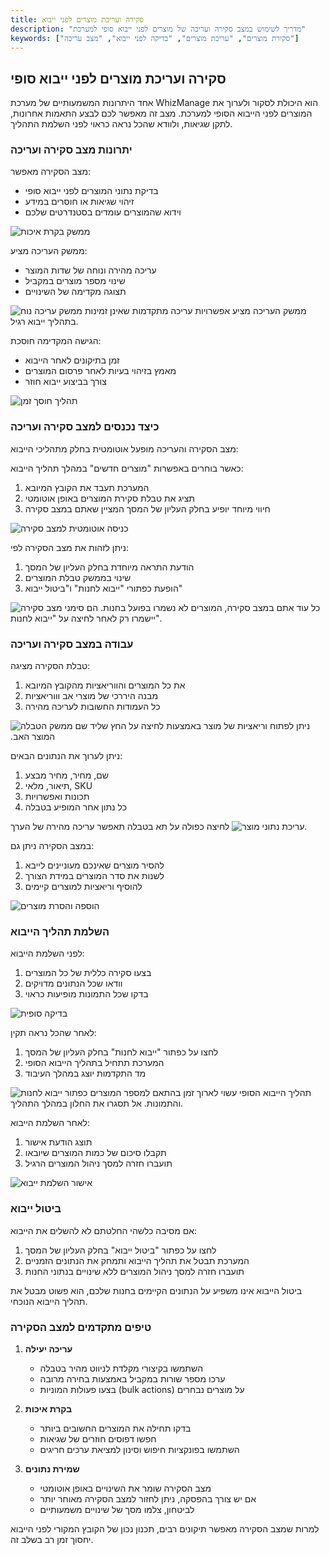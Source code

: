 ```yaml
---
title: סקירה ועריכת מוצרים לפני ייבוא
description: "מדריך לשימוש במצב סקירה ועריכה של מוצרים לפני ייבוא סופי למערכת"
keywords: ["סקירת מוצרים", "עריכת מוצרים", "בדיקה לפני ייבוא", "מצב עריכה"]
---
```


## סקירה ועריכת מוצרים לפני ייבוא סופי

אחד היתרונות המשמעותיים של מערכת WhizManage הוא היכולת לסקור ולערוך את המוצרים לפני הייבוא הסופי למערכת. מצב זה מאפשר לכם לבצע התאמות אחרונות, לתקן שגיאות, ולוודא שהכל נראה כראוי לפני השלמת התהליך.

### יתרונות מצב סקירה ועריכה

<Step>
<StepItem title="בקרת איכות">

מצב הסקירה מאפשר:
- בדיקת נתוני המוצרים לפני ייבוא סופי
- זיהוי שגיאות או חוסרים במידע
- וידוא שהמוצרים עומדים בסטנדרטים שלכם

<img src="https://placehold.co/800x300?text=Quality+control+interface" alt="ממשק בקרת איכות" />
</StepItem>

<StepItem title="עריכה נוחה">

ממשק העריכה מציע:
- עריכה מהירה ונוחה של שדות המוצר
- שינוי מספר מוצרים במקביל
- תצוגה מקדימה של השינויים

<img src="https://placehold.co/800x300?text=Convenient+editing+interface" alt="ממשק עריכה נוח" />

<Note title="טיפ" type="info">
ממשק העריכה מציע אפשרויות עריכה מתקדמות שאינן זמינות בתהליך ייבוא רגיל.
</Note>
</StepItem>

<StepItem title="חיסכון בזמן">

הגישה המקדימה חוסכת:
- זמן בתיקונים לאחר הייבוא
- מאמץ בזיהוי בעיות לאחר פרסום המוצרים
- צורך בביצוע ייבוא חוזר

<img src="https://placehold.co/800x300?text=Time+saving+process" alt="תהליך חוסך זמן" />
</StepItem>
</Step>

### כיצד נכנסים למצב סקירה ועריכה

מצב הסקירה והעריכה מופעל אוטומטית בחלק מתהליכי הייבוא:

<Step>
<StepItem title="כניסה אוטומטית בעת ייבוא מוצרים חדשים">

כאשר בוחרים באפשרות "מוצרים חדשים" במהלך תהליך הייבוא:
1. המערכת תעבד את הקובץ המיובא
2. תציג את טבלת סקירת המוצרים באופן אוטומטי
3. חיווי מיוחד יופיע בחלק העליון של המסך המציין שאתם במצב סקירה

<img src="https://placehold.co/800x300?text=Automatic+review+mode+entry" alt="כניסה אוטומטית למצב סקירה" />
</StepItem>

<StepItem title="סימון מצב סקירה">

ניתן לזהות את מצב הסקירה לפי:
1. הודעת התראה מיוחדת בחלק העליון של המסך
2. שינוי בממשק טבלת המוצרים
3. הופעת כפתורי "ייבוא לחנות" ו"ביטול ייבוא"

<img src="https://placehold.co/800x300?text=Review+mode+indicators" alt="סימני מצב סקירה" />

<Note title="חשוב" type="warning">
כל עוד אתם במצב סקירה, המוצרים לא נשמרו בפועל בחנות. הם יישמרו רק לאחר לחיצה על "ייבוא לחנות".
</Note>
</StepItem>
</Step>

### עבודה במצב סקירה ועריכה

<Step>
<StepItem title="ממשק הטבלה">

טבלת הסקירה מציגה:
1. את כל המוצרים והווריאציות מהקובץ המיובא
2. מבנה היררכי של מוצרי אב וווריאציות
3. כל העמודות החשובות לעריכה מהירה

<img src="https://placehold.co/800x300?text=Table+interface" alt="ממשק הטבלה" />

<Note title="טיפ" type="info">
ניתן לפתוח וריאציות של מוצר באמצעות לחיצה על החץ שליד שם המוצר האב.
</Note>
</StepItem>

<StepItem title="עריכת נתוני מוצר">

ניתן לערוך את הנתונים הבאים:
1. שם, מחיר, מחיר מבצע
2. תיאור, מלאי, SKU
3. תכונות ואפשרויות 
4. כל נתון אחר המופיע בטבלה

<img src="https://placehold.co/800x300?text=Editing+product+data" alt="עריכת נתוני מוצר" />

<Note title="טיפ" type="info">
לחיצה כפולה על תא בטבלה תאפשר עריכה מהירה של הערך.
</Note>
</StepItem>

<StepItem title="הוספה והסרת מוצרים">

במצב הסקירה ניתן גם:
1. להסיר מוצרים שאינכם מעוניינים לייבא
2. לשנות את סדר המוצרים במידת הצורך
3. להוסיף וריאציות למוצרים קיימים

<img src="https://placehold.co/800x300?text=Adding+and+removing+products" alt="הוספה והסרת מוצרים" />
</StepItem>
</Step>

### השלמת תהליך הייבוא

<Step>
<StepItem title="בדיקה סופית">

לפני השלמת הייבוא:
1. בצעו סקירה כללית של כל המוצרים
2. וודאו שכל הנתונים מדויקים
3. בדקו שכל התמונות מופיעות כראוי

<img src="https://placehold.co/800x300?text=Final+check" alt="בדיקה סופית" />
</StepItem>

<StepItem title="ייבוא לחנות">

לאחר שהכל נראה תקין:
1. לחצו על כפתור "ייבוא לחנות" בחלק העליון של המסך
2. המערכת תתחיל בתהליך הייבוא הסופי
3. מד התקדמות יוצג במהלך העיבוד

<img src="https://placehold.co/800x300?text=Import+to+store+button" alt="כפתור ייבוא לחנות" />

<Note title="חשוב" type="warning">
תהליך הייבוא הסופי עשוי לארוך זמן בהתאם למספר המוצרים והתמונות. אל תסגרו את החלון במהלך התהליך.
</Note>
</StepItem>

<StepItem title="אישור השלמת הייבוא">

לאחר השלמת הייבוא:
1. תוצג הודעת אישור
2. תקבלו סיכום של כמות המוצרים שיובאו
3. תועברו חזרה למסך ניהול המוצרים הרגיל

<img src="https://placehold.co/800x300?text=Import+confirmation" alt="אישור השלמת ייבוא" />
</StepItem>
</Step>

### ביטול ייבוא

אם מסיבה כלשהי החלטתם לא להשלים את הייבוא:

1. לחצו על כפתור "ביטול ייבוא" בחלק העליון של המסך
2. המערכת תבטל את תהליך הייבוא ותמחק את הנתונים הזמניים
3. תועברו חזרה למסך ניהול המוצרים ללא שינויים בנתוני החנות

<Note title="טיפ" type="info">
ביטול הייבוא אינו משפיע על הנתונים הקיימים בחנות שלכם, הוא פשוט מבטל את תהליך הייבוא הנוכחי.
</Note>

### טיפים מתקדמים למצב הסקירה

1. **עריכה יעילה**
   - השתמשו בקיצורי מקלדת לניווט מהיר בטבלה
   - ערכו מספר שורות במקביל באמצעות בחירה מרובה
   - בצעו פעולות המוניות (bulk actions) על מוצרים נבחרים

2. **בקרת איכות**
   - בדקו תחילה את המוצרים החשובים ביותר
   - חפשו דפוסים חוזרים של שגיאות
   - השתמשו בפונקציות חיפוש וסינון למציאת ערכים חריגים

3. **שמירת נתונים**
   - מצב הסקירה שומר את השינויים באופן אוטומטי
   - אם יש צורך בהפסקה, ניתן לחזור למצב הסקירה מאוחר יותר
   - לביטחון, צלמו מסך של שינויים משמעותיים

<Note title="חשוב" type="warning">
למרות שמצב הסקירה מאפשר תיקונים רבים, תכנון נכון של הקובץ המקורי לפני הייבוא יחסוך זמן רב בשלב זה.
</Note>